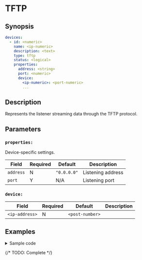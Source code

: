 
# TFTP

## Synopsis

```yaml {5}
devices:
  - id: <numeric>
    name: <ip-numeric>
    description: <text>
    type: tftp
    status: <logical>
    properties:
      address: <string>
      port: <numeric>
      device:
        <ip-numeric>: <port-numeric>
        ...
```

## Description

Represents the listener streaming data through the TFTP protocol.

## Parameters

<BasicConfig />

### `properties:`

Device-specific settings.

|Field|Required|Default|Description|
|---|---|---|---|
|`address`|N|`"0.0.0.0"`|Listening address|
|`port`|Y|N/A|Listening port|

### `device:`

|Field|Required|Default|Description|
|---|---|---|---|
|`<ip-address>`|N|`<post-number>`||

## Examples

<details>
<summary>Sample code</summary>
```yaml
```
</details>

{/* TODO: Complete */}